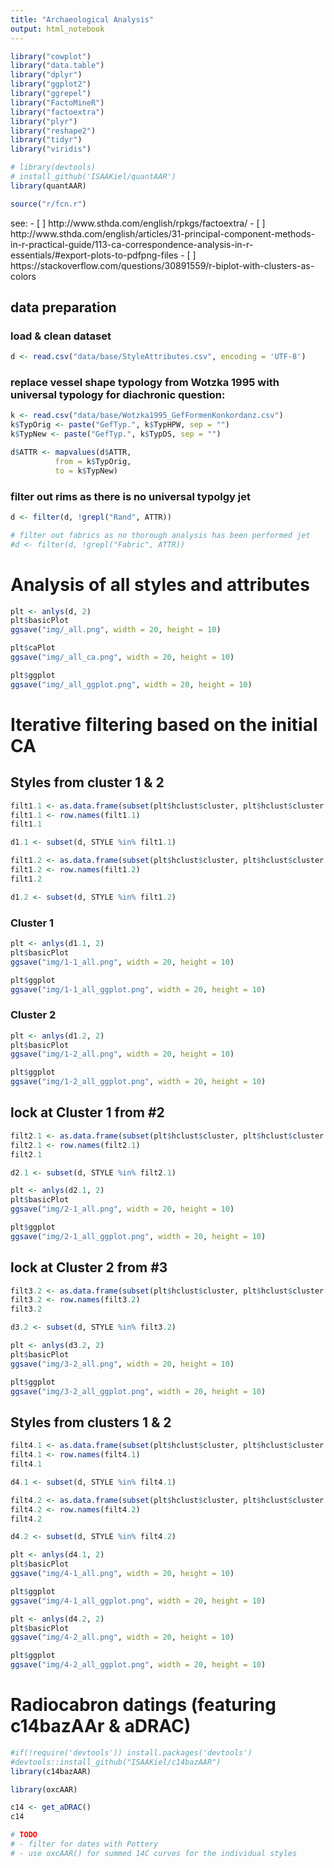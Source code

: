 ```yaml
---
title: "Archaeological Analysis"
output: html_notebook
---
```


```r
library("cowplot")
library("data.table")
library("dplyr")
library("ggplot2")
library("ggrepel")
library("FactoMineR")
library("factoextra")
library("plyr")
library("reshape2")
library("tidyr")
library("viridis")

# library(devtools)
# install_github('ISAAKiel/quantAAR')
library(quantAAR)

source("r/fcn.r")
```

see:
- [ ] http://www.sthda.com/english/rpkgs/factoextra/
- [ ] http://www.sthda.com/english/articles/31-principal-component-methods-in-r-practical-guide/113-ca-correspondence-analysis-in-r-essentials/#export-plots-to-pdfpng-files
- [ ] https://stackoverflow.com/questions/30891559/r-biplot-with-clusters-as-colors


## data preparation

### load & clean dataset 
```r
d <- read.csv("data/base/StyleAttributes.csv", encoding = 'UTF-8')
```

### replace vessel shape typology from Wotzka 1995 with universal typology for diachronic question:
```r
k <- read.csv("data/base/Wotzka1995_GefFormenKonkordanz.csv")
k$TypOrig <- paste("GefTyp.", k$TypHPW, sep = "")
k$TypNew <- paste("GefTyp.", k$TypDS, sep = "")

d$ATTR <- mapvalues(d$ATTR, 
          from = k$TypOrig, 
          to = k$TypNew)
```

### filter out rims as there is no universal typolgy jet
```r
d <- filter(d, !grepl("Rand", ATTR))

# filter out fabrics as no thorough analysis has been performed jet
#d <- filter(d, !grepl("Fabric", ATTR))
```

# Analysis of all styles and attributes

```r
plt <- anlys(d, 2)
plt$basicPlot
ggsave("img/_all.png", width = 20, height = 10)
```

```r
plt$caPlot
ggsave("img/_all_ca.png", width = 20, height = 10)
```

```r
plt$ggplot
ggsave("img/_all_ggplot.png", width = 20, height = 10)
```

# Iterative filtering based on the initial CA

## Styles from cluster 1 & 2

```r
filt1.1 <- as.data.frame(subset(plt$hclust$cluster, plt$hclust$cluster == 1))
filt1.1 <- row.names(filt1.1)
filt1.1
```

```r
d1.1 <- subset(d, STYLE %in% filt1.1)
```


```r
filt1.2 <- as.data.frame(subset(plt$hclust$cluster, plt$hclust$cluster == 2))
filt1.2 <- row.names(filt1.2)
filt1.2
```

```r
d1.2 <- subset(d, STYLE %in% filt1.2)
```

### Cluster 1

```r
plt <- anlys(d1.1, 2)
plt$basicPlot
ggsave("img/1-1_all.png", width = 20, height = 10)
```

```r
plt$ggplot
ggsave("img/1-1_all_ggplot.png", width = 20, height = 10)
```

### Cluster 2

```r
plt <- anlys(d1.2, 2)
plt$basicPlot
ggsave("img/1-2_all.png", width = 20, height = 10)
```

```r
plt$ggplot
ggsave("img/1-2_all_ggplot.png", width = 20, height = 10)
```

## lock at Cluster 1 from #2

```r
filt2.1 <- as.data.frame(subset(plt$hclust$cluster, plt$hclust$cluster == 1))
filt2.1 <- row.names(filt2.1)
filt2.1
```

```r
d2.1 <- subset(d, STYLE %in% filt2.1)
```

```r
plt <- anlys(d2.1, 2)
plt$basicPlot
ggsave("img/2-1_all.png", width = 20, height = 10)
```

```r
plt$ggplot
ggsave("img/2-1_all_ggplot.png", width = 20, height = 10)
```

## lock at Cluster 2 from #3

```r
filt3.2 <- as.data.frame(subset(plt$hclust$cluster, plt$hclust$cluster == 2))
filt3.2 <- row.names(filt3.2)
filt3.2
```

```r
d3.2 <- subset(d, STYLE %in% filt3.2)
```

```r
plt <- anlys(d3.2, 2)
plt$basicPlot
ggsave("img/3-2_all.png", width = 20, height = 10)
```

```r
plt$ggplot
ggsave("img/3-2_all_ggplot.png", width = 20, height = 10)
```

## Styles from clusters 1 & 2

```r
filt4.1 <- as.data.frame(subset(plt$hclust$cluster, plt$hclust$cluster == 1))
filt4.1 <- row.names(filt4.1)
filt4.1
```

```r
d4.1 <- subset(d, STYLE %in% filt4.1)
```

```r
filt4.2 <- as.data.frame(subset(plt$hclust$cluster, plt$hclust$cluster == 2))
filt4.2 <- row.names(filt4.2)
filt4.2
```

```r
d4.2 <- subset(d, STYLE %in% filt4.2)
```

```r
plt <- anlys(d4.1, 2)
plt$basicPlot
ggsave("img/4-1_all.png", width = 20, height = 10)
```

```r
plt$ggplot
ggsave("img/4-1_all_ggplot.png", width = 20, height = 10)
```

```r
plt <- anlys(d4.2, 2)
plt$basicPlot
ggsave("img/4-2_all.png", width = 20, height = 10)
```

```r
plt$ggplot
ggsave("img/4-2_all_ggplot.png", width = 20, height = 10)
```


# Radiocabron datings (featuring c14bazAAr & aDRAC)

```r
#if(!require('devtools')) install.packages('devtools')
#devtools::install_github("ISAAKiel/c14bazAAR")
library(c14bazAAR)

library(oxcAAR)
```

```r
c14 <- get_aDRAC()
c14
```

```r
# TODO
# - filter for dates with Pottery
# - use oxcAAR() for summed 14C curves for the individual styles



```




